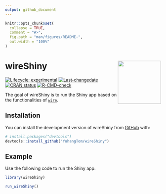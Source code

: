 ```yaml
---
output: github_document
---
```


<!-- README.md is generated from README.Rmd. Please edit that file -->

```r
knitr::opts_chunk$set(
  collapse = TRUE,
  comment = "#>",
  fig.path = "man/figures/README-",
  out.width = "100%"
)
```

# wireShiny <img src="man/figures/logo.png" align="right" height="139" alt="" />

<!-- badges: start -->
[![Lifecycle: experimental](https://img.shields.io/badge/lifecycle-experimental-orange.svg)](https://lifecycle.r-lib.org/articles/stages.html#experimental)
[![Last-changedate](https://img.shields.io/badge/last%20change-`r gsub('-', '--', Sys.Date())`-yellowgreen.svg)](https://github.com/YuhangTom/wireShiny/commits/main)
[![CRAN
status](https://www.r-pkg.org/badges/version/wireShiny.png)](https://CRAN.R-project.org/package=wireShiny)
[![R-CMD-check](https://github.com/YuhangTom/wireShiny/actions/workflows/R-CMD-check.yaml/badge.svg)](https://github.com/YuhangTom/wireShiny/actions/workflows/R-CMD-check.yaml)
<!-- !!!Add with use_github_action!!! [![Codecov test coverage](https://codecov.io/gh/YuhangTom/wireShiny/branch/main/graph/badge.svg)](https://app.codecov.io/gh/YuhangTom/wireShiny?branch=main) -->
<!-- badges: end -->

The goal of wireShiny is to run the Shiny app based on the functionalities of [`wire`](https://yuhangtom.github.io/wire/).

## Installation

You can install the development version of wireShiny from [GitHub](https://github.com/) with:

``` r
# install.packages("devtools")
devtools::install_github("YuhangTom/wireShiny")
```

## Example

Use the following code to run the Shiny app.

```r
library(wireShiny)

run_wireShiny()
```

